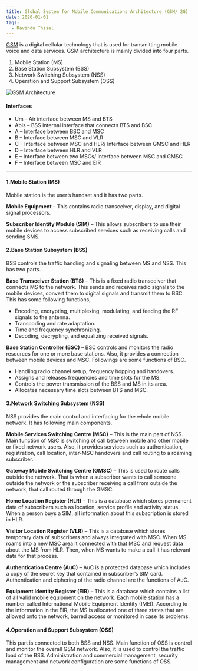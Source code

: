 ```yaml
---
title: Global System for Mobile Communications Architecture (GSM/ 2G)
date: 2020-01-01
tags:
  - Ravindu Thisal
---
```


[GSM](https://www.tutorialspoint.com/gsm/gsm_architecture.htm) is a digital cellular technology that is used for transmitting mobile voice and data services.
GSM architecture is mainly divided into four parts.
1. Mobile Station (MS)
2. Base Station Subsystem (BSS)
3. Network Switching Subsystem (NSS)
4. Operation and Support Subsystem (OSS)

![GSM Architecture](./GSM_Archi.jpg)

#### Interfaces
* Um – Air interface between MS and BTS
* Abis – BSS internal interface that connects BTS and BSC
* A – Interface between BSC and MSC
* B – Interface between MSC and VLR
* C – Interface between MSC and HLR/ Interface between GMSC and HLR
* D – Interface between HLR and VLR
* E – Interface between two MSCs/ Interface between MSC and GMSC
* F – Interface between MSC and EIR

---

#### 1.Mobile Station (MS)

Mobile station is the user’s handset and it has two parts.

**Mobile Equipment** – This contains radio transceiver, display, and digital signal processors.

**Subscriber Identity Module (SIM)** – This allows subscribers to use their mobile devices to access subscribed services such as    receiving calls and sending SMS.

#### 2.Base Station Subsystem (BSS)

BSS controls the traffic handling and signaling between MS and NSS. This has two parts.

**Base Transceiver Station (BTS)** – This is a fixed radio transceiver that connects MS to the network. This sends and receives radio signals to the mobile devices, convert them to digital signals and transmit them to BSC. This has some following functions,
- Encoding, encrypting, multiplexing, modulating, and feeding the RF signals to the antenna.
- Transcoding and rate adaptation.
- Time and frequency synchronizing.
- Decoding, decrypting, and equalizing received signals.

**Base Station Controller (BSC)** – BSC controls and monitors the radio resources for one or more base stations. Also, it provides a connection between mobile devices and MSC. Followings are some functions of BSC.
- Handling radio channel setup, frequency hopping and handovers.
- Assigns and releases frequencies and time slots for the MS.
- Controls the power transmission of the BSS and MS in its area.
- Allocates necessary time slots between BTS and MSC.

#### 3.Network Switching Subsystem (NSS)
NSS provides the main control and interfacing for the whole mobile network. It has following main components.

**Mobile Services Switching Centre (MSC)** – This is the main part of NSS. Main function of MSC is switching of call between mobile and other mobile or fixed network users. Also, it provides services such as authentication, registration, call location, inter-MSC handovers and call routing to a roaming subscriber.

**Gateway Mobile Switching Centre (GMSC)** – This is used to route calls outside the network. That is when a subscriber wants to call someone outside the network or the subscriber receiving a call from outside the network, that call routed through the GMSC.

**Home Location Register (HLR)** – This is a database which stores permanent data of subscribers such as location, service profile and activity status. When a person buys a SIM, all information about this subscription is stored in HLR.

**Visitor Location Register (VLR)** – This is a database which stores temporary data of subscribers and always integrated with MSC. When MS roams into a new MSC area it connected with that MSC and request data about the MS from HLR. Then, when MS wants to make a call it has relevant data for that process.

**Authentication Centre (AuC)** – AuC is a protected database which includes a copy of the secret key that contained in subscriber’s SIM card. Authentication and ciphering of the radio channel are the functions of AuC.

**Equipment Identity Register (EIR)** – This is a database which contains a list of all valid mobile equipment on the network. Each mobile station has a number called International Mobile Equipment Identity (IMEI). According to the information in the EIR, the MS is allocated one of three states that are allowed onto the network, barred access or monitored in case its problems.

#### 4.Operation and Support Subsystem (OSS)

This part is connected to both BSS and NSS. Main function of OSS is control and monitor the overall GSM network. Also, it is used to control the traffic load of the BSS. Administration and commercial management, security management and network configuration are some functions of OSS.




